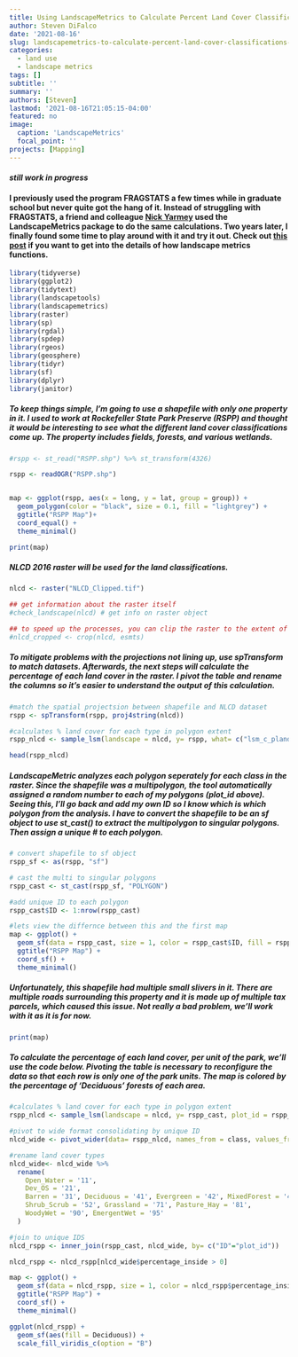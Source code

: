 ```yaml
---
title: Using LandscapeMetrics to Calculate Percent Land Cover Classifications of Polygons
author: Steven DiFalco
date: '2021-08-16'
slug: landscapemetrics-to-calculate-percent-land-cover-classifications-of-polygons
categories:
  - land use
  - landscape metrics
tags: []
subtitle: ''
summary: ''
authors: [Steven]
lastmod: '2021-08-16T21:05:15-04:00'
featured: no
image:
  caption: 'LandscapeMetrics'
  focal_point: ''
projects: [Mapping]
---
```

#### *still work in progress*

#### I previously used the program FRAGSTATS a few times while in graduate school but never quite got the hang of it. Instead of struggling with FRAGSTATS, a friend and colleague [Nick Yarmey](https://nicholasyarmey.weebly.com/) used the LandscapeMetrics package to do the same calculations. Two years later, I finally found some time to play around with it and try it out. Check out [this post](https://cran.r-project.org/web/packages/landscapemetrics/vignettes/getstarted.html) if you want to get into the details of how landscape metrics functions. 

```r
library(tidyverse)
library(ggplot2)
library(tidytext)
library(landscapetools)
library(landscapemetrics)
library(raster)
library(sp)
library(rgdal)
library(spdep)
library(rgeos)
library(geosphere)
library(tidyr)
library(sf)
library(dplyr)
library(janitor)
```

##### To keep things simple, I'm going to use a shapefile with only one property in it. I used to work at Rockefeller State Park Preserve (RSPP) and thought it would be interesting to see what the different land cover classifications come up. The property includes fields, forests, and various wetlands.

```r
#rspp <- st_read("RSPP.shp") %>% st_transform(4326)

rspp <- readOGR("RSPP.shp")


map <- ggplot(rspp, aes(x = long, y = lat, group = group)) +
  geom_polygon(color = "black", size = 0.1, fill = "lightgrey") +
  ggtitle("RSPP Map")+
  coord_equal() +
  theme_minimal()

print(map)
```
##### NLCD 2016 raster will be used for the land classifications. 
```r
nlcd <- raster("NLCD_Clipped.tif")

## get information about the raster itself
#check_landscape(nlcd) # get info on raster object

## to speed up the processes, you can clip the raster to the extent of the shapefile. I already did this step previously.
#nlcd_cropped <- crop(nlcd, esmts)

```

##### To mitigate problems with the projections not lining up, use spTransform to match datasets. Afterwards, the next steps will calculate the percentage of each land cover in the raster. I pivot the table and rename the columns so it's easier to understand the output of this calculation.

```r
#match the spatial projectsion between shapefile and NLCD dataset 
rspp <- spTransform(rspp, proj4string(nlcd))

#calculates % land cover for each type in polygon extent
rspp_nlcd <- sample_lsm(landscape = nlcd, y= rspp, what= c("lsm_c_pland"))

head(rspp_nlcd)
```

##### LandscapeMetric analyzes each polygon seperately for each class in the raster. Since the shapefile was a multipolygon, the tool automatically assigned a random number to each of my polygons (plot_id above). Seeing this, I'll go back and add my own ID so I know which is which polygon from the analysis. I have to convert the shapefile to be an sf object to use st_cast() to extract the multipolygon to singular polygons. Then assign a unique # to each polygon.  


```r
# convert shapefile to sf object
rspp_sf <- as(rspp, "sf")

# cast the multi to singular polygons
rspp_cast <- st_cast(rspp_sf, "POLYGON")

#add unique ID to each polygon
rspp_cast$ID <- 1:nrow(rspp_cast)

#lets view the differnce between this and the first map
map <- ggplot() + 
  geom_sf(data = rspp_cast, size = 1, color = rspp_cast$ID, fill = rspp_cast$ID) + 
  ggtitle("RSPP Map") + 
  coord_sf() +
  theme_minimal()
```

##### Unfortunately, this shapefile had multiple small slivers in it. There are multiple roads surrounding this property and it is made up of multiple tax parcels, which caused this issue. Not really a bad problem, we'll work with it as it is for now.
```r
print(map)
```

##### To calculate the percentage of each land cover, per unit of the park, we'll use the code below. Pivoting the table is necessary to reconfigure the data so that each row is only one of the park units. The map is colored by the percentage of 'Deciduous' forests of each area.

```r
#calculates % land cover for each type in polygon extent
rspp_nlcd <- sample_lsm(landscape = nlcd, y= rspp_cast, plot_id = rspp_cast$ID, what= c("lsm_c_pland"))

#pivot to wide format consolidating by unique ID
nlcd_wide <- pivot_wider(data= rspp_nlcd, names_from = class, values_from = value)

#rename land cover types
nlcd_wide<- nlcd_wide %>%
  rename(
    Open_Water = '11',
    Dev_OS = '21', 
    Barren = '31', Deciduous = '41', Evergreen = '42', MixedForest = '43',
    Shrub_Scrub = '52', Grassland = '71', Pasture_Hay = '81',
    WoodyWet = '90', EmergentWet = '95'
  )

#join to unique IDS
nlcd_rspp <- inner_join(rspp_cast, nlcd_wide, by= c("ID"="plot_id"))

nlcd_rspp <- nlcd_rspp[nlcd_wide$percentage_inside > 0]

map <- ggplot() + 
  geom_sf(data = nlcd_rspp, size = 1, color = nlcd_rspp$percentage_inside, fill = nlcd_rspp$percentage_inside) + 
  ggtitle("RSPP Map") + 
  coord_sf() +
  theme_minimal()
```



```r
ggplot(nlcd_rspp) +
  geom_sf(aes(fill = Deciduous)) +
  scale_fill_viridis_c(option = "B")

```
